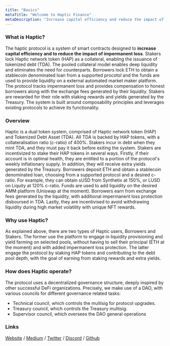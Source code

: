 ```yaml
---
title: "Basics"
metaTitle: "Welcome to Haptic Finance"
metaDescription: "Increase capital efficiency and reduce the impact of impermanent loss."
---
```


### What is Haptic?

The haptic protocol is a system of smart contracts designed to **increase capital efficiency and to reduce the impact of impermanent loss**. Stakers lock Haptic network token (HAP) as a collateral, enabling the issuance of tokenized debt (TDA). The pooled collateral model enables deep liquidity and eliminates the need for counterparts. Borrowers lock ETH to obtain a stablecoin denominated loan from a supported procotol and the funds are used to provide liquidity on a external automated market maker platform. The protocol tracks impermanent loss and provides compensation to honest borrowers along with the exchange fees generated by their liquidity. Stakers are rewarded for their role with staking rewards and yields generated by the Treasury. The system is built around composability principles and leverages existing protocols to achieve its functionality.

### Overview

Haptic is a dual token system, comprised of Haptic network token (HAP) and Tokenized Debt Asset (TDA). All TDA is backed by HAP tokens, with a collateralisation ratio (c-ratio) of 400%. Stakers incur in debt when they mint TDA, and they must pay it back before exiting the system. Stakers are incentivized to stake their HAP tokens in several ways. Firstly, if their account is in optimal health, they are entitled to a portion of the protocol's weekly inflationary supply. In addition, they will receive extra yields generated by the Treasury. Borrowers deposit ETH and obtain a stablecoin denominated loan, choosing from a supported protocol and a desired c-ratio. For example, they can obtain sUSD from Synthetix at 150%, or LUSD on Liquity at 120% c-ratio. Funds are used to add liquidity on the desired AMM platform (Uniswap at the moment). Borrowers earn from exchange fees generated by the liquidity, with additional impermanent loss protection disboursed in TDA. Lastly, they are incentivised to avoid withdrawing liquidity during high market volatility with unique NFT rewards. 


### Why use Haptic?

As explained above, there are two types of Haptic users, Borrowers and Stakers. The former use the platform to engage in liquidity provisioning and yield farming on selected pools, without having to sell their principal (ETH at the moment) and with added impermanent loss protection. The latter engage the protocol by staking HAP tokens and contributing to the debt pool depth, with the goal of earning from staking rewards and extra yields. 
### How does Haptic operate?

The protocol uses a decentralized governance structure, deeply inspired by other successful DeFi organizations. Precisely, we make use of a DAO, with various councils for different governance related tasks:
- Technical council, which controls the multisig for protocol upgrades. 
- Treasury council, which controls the Treasury multisig.
- Supervisor council, which oversees the DAO general operations

### Links

[Website](https://haptic.finance) / [Medium](https://hapticfinance.medium.com/) / [Twitter](https://twitter.com/hapticfinance/) / [Discord](https://twitter.com/hapticfinance/) / [Github](https://github.com/hapticfinance/)


